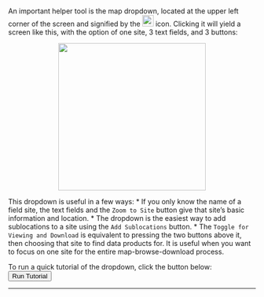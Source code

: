 <br>
An important helper tool is the map dropdown, located at the upper left corner of the screen and signified by the <img src='https://github.com/Danielslee51/CyVerse-NEON-Browser/blob/master/Img/Dropdownbutton.png?raw=true' height='23'> icon. Clicking it will yield a screen like this, with the option of one site, 3 text fields, and 3 buttons: <br>

<center><img src='https://github.com/Danielslee51/CyVerse-NEON-Browser/blob/master/Img/Dropdown_screen.png?raw=true' height='300'></center>

This dropdown is useful in a few ways:
* If you only know the name of a field site, the text fields and the `Zoom to Site` button give that site's basic information and location.
* The dropdown is the easiest way to add sublocations to a site using the `Add Sublocations` button.
* The `Toggle for Viewing and Download` is equivalent to pressing the two buttons above it, then choosing that site to find data products for. It is useful when you want to focus on one site for the entire map-browse-download process.

To run a quick tutorial of the dropdown, click the button below: <br>
<button id="help_tutorial_dropdown" type="button" class="btn btn-default action-button">Run Tutorial</button>
<hr>
